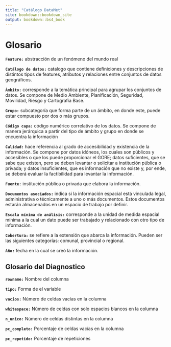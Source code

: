 ```yaml
--- 
title: "Catálogo DataMet"
site: bookdown::bookdown_site
output: bookdown::bs4_book
---
```

# Glosario {-}

**`Feature:`** abstracción de un fenómeno del mundo real 

**`Catálogo de datos:`** catalogo que contiene definiciones y descripciones de distintos tipos de features, atributos y relaciones entre conjuntos de datos geográficos. 

**`Ámbito:`** corresponde a la temática principal para agrupar los conjuntos de datos. Se compone de Medio Ambiente, Planificación, Seguridad, Movilidad, Riesgo y Cartografía Base. 

**`Grupo:`** subcategoría que forma parte de un ámbito, en donde este, puede estar compuesto por dos o más grupos.  

**`Código capa:`** código numérico correlativo de los datos. Se compone de manera jerárquica a partir del tipo de ámbito y grupo en donde se encuentra la información 

**`Calidad:`** hace referencia al grado de accesibilidad y existencia de la información. Se compone por datos idóneos, los cuales son públicos y accesibles o que los puede proporcionar el GORE; datos suficientes, que se sabe que existen, pero se deben levantar o solicitar a institución pública o privada; y datos insuficientes, que es información que no existe y, por ende, se deberá evaluar la factibilidad para levantar la información. 

**`Fuente:`** institución pública o privada que elabora la información. 

**`Documentos asociados:`** indica si la información espacial está vinculada legal, administrativa o técnicamente a uno o más documentos. Estos documentos estarán almacenados en un espacio de trabajo por definir. 

**`Escala mínima de análisis:`** corresponde a la unidad de medida espacial mínima a la cual un dato puede ser trabajado y relacionado con otro tipo de información. 

**`Cobertura:`** se refiere a la extensión que abarca la información. Pueden ser las siguientes categorías: comunal, provincial o regional. 

**`Año:`** fecha en la cual se creó la información. 

## Glosario del Diagnostico {-}

**`rowname:`** Nombre del columna

**`tipo:`** Forma de el variable

**`vacios:`** Número de celdas vacías en la columna

**`whitespace:`** Número de celdas con solo espacios blancos en la columna

**`n_unico:`** Número de celdas distintas en la columna

**`pc_completo:`** Porcentaje de celdas vacías en la columna

**`pc_repetido:`** Porcentaje de repeticiones
